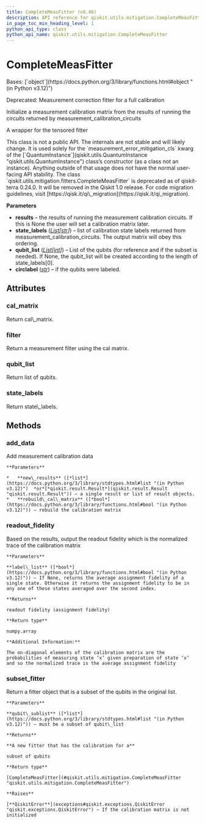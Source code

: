```yaml
---
title: CompleteMeasFitter (v0.46)
description: API reference for qiskit.utils.mitigation.CompleteMeasFitter in qiskit v0.46
in_page_toc_min_heading_level: 1
python_api_type: class
python_api_name: qiskit.utils.mitigation.CompleteMeasFitter
---
```


# CompleteMeasFitter

<Class id="qiskit.utils.mitigation.CompleteMeasFitter" isDedicatedPage={true} github="https://github.com/qiskit/qiskit/tree/stable/0.46/qiskit/utils/mitigation/fitters.py" signature="qiskit.utils.mitigation.CompleteMeasFitter(results, state_labels, qubit_list=None, circlabel='')" modifiers="class">
  Bases: [`object`](https://docs.python.org/3/library/functions.html#object "(in Python v3.12)")

  Deprecated: Measurement correction fitter for a full calibration

  Initialize a measurement calibration matrix from the results of running the circuits returned by measurement\_calibration\_circuits

  A wrapper for the tensored fitter

  <Admonition title="Warning" type="caution">
    This class is not a public API. The internals are not stable and will likely change. It is used solely for the `measurement_error_mitigation_cls` kwarg of the [`QuantumInstance`](qiskit.utils.QuantumInstance "qiskit.utils.QuantumInstance") class’s constructor (as a class not an instance). Anything outside of that usage does not have the normal user-facing API stability.
  </Admonition>

  <Admonition title="Deprecated since version 0.24.0" type="danger">
    The class `qiskit.utils.mitigation.fitters.CompleteMeasFitter` is deprecated as of qiskit-terra 0.24.0. It will be removed in the Qiskit 1.0 release. For code migration guidelines, visit [https://qisk.it/qi\_migration](https://qisk.it/qi_migration).
  </Admonition>

  **Parameters**

  *   **results** – the results of running the measurement calibration circuits. If this is None the user will set a calibration matrix later.
  *   **state\_labels** ([*List*](https://docs.python.org/3/library/typing.html#typing.List "(in Python v3.12)")*\[*[*str*](https://docs.python.org/3/library/stdtypes.html#str "(in Python v3.12)")*]*) – list of calibration state labels returned from measurement\_calibration\_circuits. The output matrix will obey this ordering.
  *   **qubit\_list** ([*List*](https://docs.python.org/3/library/typing.html#typing.List "(in Python v3.12)")*\[*[*int*](https://docs.python.org/3/library/functions.html#int "(in Python v3.12)")*]*) – List of the qubits (for reference and if the subset is needed). If None, the qubit\_list will be created according to the length of state\_labels\[0].
  *   **circlabel** ([*str*](https://docs.python.org/3/library/stdtypes.html#str "(in Python v3.12)")) – if the qubits were labeled.

  ## Attributes

  ### cal\_matrix

  <Attribute id="qiskit.utils.mitigation.CompleteMeasFitter.cal_matrix">
    Return cal\_matrix.
  </Attribute>

  ### filter

  <Attribute id="qiskit.utils.mitigation.CompleteMeasFitter.filter">
    Return a measurement filter using the cal matrix.
  </Attribute>

  ### qubit\_list

  <Attribute id="qiskit.utils.mitigation.CompleteMeasFitter.qubit_list">
    Return list of qubits.
  </Attribute>

  ### state\_labels

  <Attribute id="qiskit.utils.mitigation.CompleteMeasFitter.state_labels">
    Return state\_labels.
  </Attribute>

  ## Methods

  ### add\_data

  <Function id="qiskit.utils.mitigation.CompleteMeasFitter.add_data" signature="add_data(new_results, rebuild_cal_matrix=True)">
    Add measurement calibration data

    **Parameters**

    *   **new\_results** ([*list*](https://docs.python.org/3/library/stdtypes.html#list "(in Python v3.12)")  *or*[*qiskit.result.Result*](qiskit.result.Result "qiskit.result.Result")) – a single result or list of result objects.
    *   **rebuild\_cal\_matrix** ([*bool*](https://docs.python.org/3/library/functions.html#bool "(in Python v3.12)")) – rebuild the calibration matrix
  </Function>

  ### readout\_fidelity

  <Function id="qiskit.utils.mitigation.CompleteMeasFitter.readout_fidelity" signature="readout_fidelity(label_list=None)">
    Based on the results, output the readout fidelity which is the normalized trace of the calibration matrix

    **Parameters**

    **label\_list** ([*bool*](https://docs.python.org/3/library/functions.html#bool "(in Python v3.12)")) – If None, returns the average assignment fidelity of a single state. Otherwise it returns the assignment fidelity to be in any one of these states averaged over the second index.

    **Returns**

    readout fidelity (assignment fidelity)

    **Return type**

    numpy.array

    **Additional Information:**

    The on-diagonal elements of the calibration matrix are the probabilities of measuring state ‘x’ given preparation of state ‘x’ and so the normalized trace is the average assignment fidelity
  </Function>

  ### subset\_fitter

  <Function id="qiskit.utils.mitigation.CompleteMeasFitter.subset_fitter" signature="subset_fitter(qubit_sublist)">
    Return a fitter object that is a subset of the qubits in the original list.

    **Parameters**

    **qubit\_sublist** ([*list*](https://docs.python.org/3/library/stdtypes.html#list "(in Python v3.12)")) – must be a subset of qubit\_list

    **Returns**

    **A new fitter that has the calibration for a**

    subset of qubits

    **Return type**

    [CompleteMeasFitter](#qiskit.utils.mitigation.CompleteMeasFitter "qiskit.utils.mitigation.CompleteMeasFitter")

    **Raises**

    [**QiskitError**](exceptions#qiskit.exceptions.QiskitError "qiskit.exceptions.QiskitError") – If the calibration matrix is not initialized
  </Function>
</Class>

